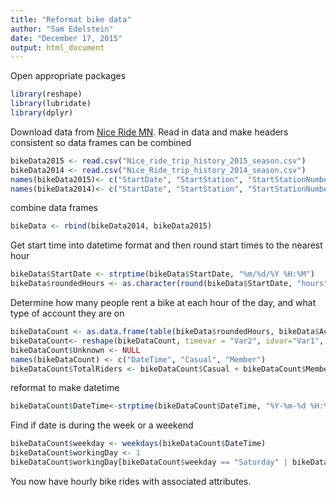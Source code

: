 ```yaml
---
title: "Reformat bike data"
author: "Sam Edelstein"
date: "December 17, 2015"
output: html_document
---
```


Open appropriate packages

```r
library(reshape)
library(lubridate)
library(dplyr)
```

Download data from [Nice Ride MN](https://www.niceridemn.org/data/). Read in data and make headers consistent so data frames can be combined
```r
bikeData2015 <- read.csv("Nice_ride_trip_history_2015_season.csv")
bikeData2014 <- read.csv("Nice_Ride_trip_history_2014_season.csv")
names(bikeData2015)<- c("StartDate", "StartStation", "StartStationNumber", "EndDate", "EndStation", "EndStationNumber", "TotalDuration", "AccountType")
names(bikeData2014)<- c("StartDate", "StartStation", "StartStationNumber", "EndDate", "EndStation", "EndStationNumber", "TotalDuration", "AccountType")
```
combine data frames
```r
bikeData <- rbind(bikeData2014, bikeData2015)
```
Get start time into datetime format and then round start times to the nearest hour
```r
bikeData$StartDate <- strptime(bikeData$StartDate, "%m/%d/%Y %H:%M")
bikeData$roundedHours <- as.character(round(bikeData$StartDate, "hours"))
```
Determine how many people rent a bike at each hour of the day, and what type of account they are on
```r
bikeDataCount <- as.data.frame(table(bikeData$roundedHours, bikeData$AccountType))
bikeDataCount<- reshape(bikeDataCount, timevar = "Var2", idvar="Var1", direction = "wide")
bikeDataCount$Unknown <- NULL
names(bikeDataCount) <- c("DateTime", "Casual", "Member")
bikeDataCount$TotalRiders <- bikeDataCount$Casual + bikeDataCount$Member
```
reformat to make datetime
```r
bikeDataCount$DateTime<-strptime(bikeDataCount$DateTime, "%Y-%m-%d %H:%M:%S")
```
Find if date is during the week or a weekend
```r
bikeDataCount$weekday <- weekdays(bikeDataCount$DateTime)
bikeDataCount$workingDay <- 1
bikeDataCount$workingDay[bikeDataCount$weekday == "Saturday" | bikeDataCount$weekday == "Sunday" ] <- 0
```

You now have hourly bike rides with associated attributes. 
